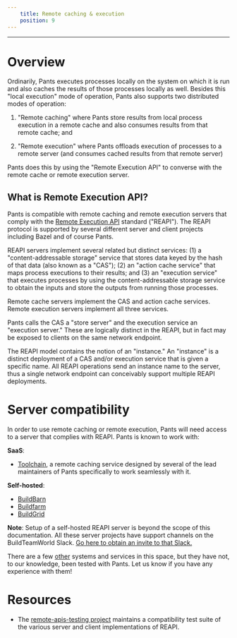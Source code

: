 ```yaml
---
    title: Remote caching & execution
    position: 9
---
```


---

# Overview

Ordinarily, Pants executes processes locally on the system on which it is run and also caches the results of those processes locally as well. Besides this "local execution" mode of operation, Pants also supports two distributed modes of operation:

1. "Remote caching" where Pants store results from local process execution in a remote cache and also consumes results from that remote cache; and

2. "Remote execution" where Pants offloads execution of processes to a remote server (and consumes cached results from that remote server)

Pants does this by using the "Remote Execution API" to converse with the remote cache or remote execution server.

## What is Remote Execution API?

Pants is compatible with remote caching and remote execution servers that comply with the [Remote Execution API](https://github.com/bazelbuild/remote-apis) standard ("REAPI"). The REAPI protocol is supported by several different server and client projects including Bazel and of course Pants.

REAPI servers implement several related but distinct services: (1) a "content-addressable storage" service that stores data keyed by the hash of that data (also known as a "CAS"); (2) an "action cache service" that maps process executions to their results; and (3) an "execution service" that executes processes by using the content-addressable storage service to obtain the inputs and store the outputs from running those processes.

Remote cache servers implement the CAS and action cache services. Remote execution servers implement all three services.

Pants calls the CAS a "store server" and the execution service an "execution server." These are logically distinct in the REAPI, but in fact may be exposed to clients on the same network endpoint.

The REAPI model contains the notion of an "instance." An "instance" is a distinct deployment of a CAS and/or execution service that is given a specific name. All REAPI operations send an instance name to the server, thus a single network endpoint can conceivably support multiple REAPI deployments.

# Server compatibility

In order to use remote caching or remote execution, Pants will need access to a server that complies with REAPI. Pants is known to work with:

**SaaS**:

- [Toolchain](https://www.toolchain.com), a remote caching service designed by several of the lead maintainers of Pants specifically to work seamlessly with it.

**Self-hosted**:

- [BuildBarn](https://github.com/buildbarn/bb-remote-execution)
- [Buildfarm](https://github.com/bazelbuild/bazel-buildfarm/)
- [BuildGrid](https://buildgrid.build/)

**Note**: Setup of a self-hosted REAPI server is beyond the scope of this documentation. All these server projects have support channels on the BuildTeamWorld Slack. [Go here to obtain an invite to that Slack.](https://bit.ly/2SG1amT)

There are a few [other](https://github.com/bazelbuild/remote-apis) systems and services in this space, but
they have not, to our knowledge, been tested with Pants. Let us know if you have any experience with them!

# Resources

- The [remote-apis-testing project](https://gitlab.com/remote-apis-testing/remote-apis-testing) maintains a compatibility test suite of the various server and client implementations of REAPI.

